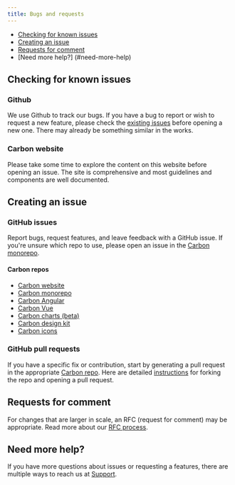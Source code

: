 ```yaml
---
title: Bugs and requests
---
```


<AnchorLinks>

- [Checking for known issues](#checking-for-known-issues)
- [Creating an issue](#creating-an-issue)
- [Requests for comment](#requests-for-comment)
- [Need more help?] (#need-more-help)

</AnchorLinks>

## Checking for known issues

### Github

We use Github to track our bugs. If you have a bug to report or wish to request a new feature, please check the [existing issues](https://github.com/carbon-design-system/carbon/issues) before opening a new one. There may already be something similar in the works. 

### Carbon website

Please take some time to explore the content on this website before opening an issue. The site is comprehensive and most guidelines and components are well documented.

## Creating an issue

### GitHub issues

Report bugs, request features, and leave feedback with a GitHub issue. If you're unsure which repo to use, please open an issue in the [Carbon monorepo](https://github.com/carbon-design-system/carbon).

#### Carbon repos

- [Carbon website](https://github.com/carbon-design-system/carbon-website/issues/new/choose)
- [Carbon monorepo](https://github.com/carbon-design-system/carbon)
- [Carbon Angular](https://github.com/IBM/carbon-components-angular/issues/new)
- [Carbon Vue](https://github.com/carbon-design-system/carbon-components-vue/issues/new)
- [Carbon charts (beta)](https://github.com/IBM/carbon-charts/issues/new)
- [Carbon design kit](https://github.com/IBM/carbon-design-kit/issues/new)
- [Carbon icons](https://github.com/IBM/carbon-icons/issues/new)

### GitHub pull requests

If you have a specific fix or contribution, start by generating a pull request in the appropriate [Carbon repo](https://www.carbondesignsystem.com/resources#development-resources). Here are detailed [instructions](https://github.com/carbon-design-system/carbon-website/wiki/Creating-a-PR-through-github.com-UI) for forking the repo and opening a pull request.

## Requests for comment

For changes that are larger in scale, an RFC (request for comment) may be appropriate. Read more about our [RFC process](https://github.com/carbon-design-system/rfcs).

## Need more help?

If you have more questions about issues or requesting a features, there are multiple ways to reach us at [Support](https://www.carbondesignsystem.com/help/support).


